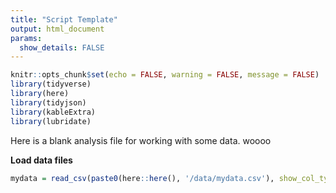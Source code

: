 ```yaml
---
title: "Script Template"
output: html_document
params:
  show_details: FALSE
---
```


```r
knitr::opts_chunk$set(echo = FALSE, warning = FALSE, message = FALSE)
library(tidyverse)
library(here)
library(tidyjson)
library(kableExtra)
library(lubridate)
```


Here is a blank analysis file for working with some data. woooo

**Load data files**


```r
mydata = read_csv(paste0(here::here(), '/data/mydata.csv'), show_col_types = FALSE)
```


